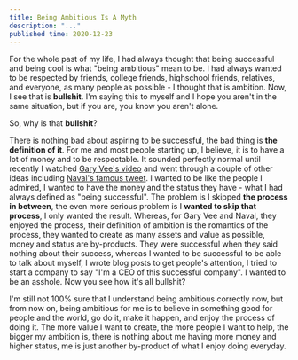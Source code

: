 ```yaml
---
title: Being Ambitious Is A Myth
description: "..."
published time: 2020-12-23
---
```


For the whole past of my life, I had always thought that being successful and
being cool is what "being ambitious" mean to be. I had always wanted to be
respected by friends, college friends, highschool friends, relatives, and
everyone, as many people as possible - I thought that is ambition. Now, I see
that is **bullshit**. I'm saying this to myself and I hope you aren't in the
same situation, but if you are, you know you aren't alone.

So, why is that **bullshit**?

There is nothing bad about aspiring to be successful, the bad thing is **the
definition of it**. For me and most people starting up, I believe, it is to have
a lot of money and to be respectable. It sounded perfectly normal until recently
I watched [Gary Vee's video] and went through a couple of other ideas including
[Naval's famous tweet]. I wanted to be like the people I admired, I wanted to
have the money and the status they have - what I had always defined as "being
successful". The problem is I skipped **the process in between**, the even more
serious problem is I **wanted to skip that process**, I only wanted the result.
Whereas, for Gary Vee and Naval, they enjoyed the process, their definition of
ambition is the romantics of the process, they wanted to create as many assets
and value as possible, money and status are by-products. They were successful
when they said nothing about their success, whereas I wanted to be successful to
be able to talk about myself, I wrote blog posts to get people's attention, I
tried to start a company to say "I'm a CEO of this successful company". I wanted
to be an asshole. Now you see how it's all bullshit?

I'm still not 100% sure that I understand being ambitious correctly now, but
from now on, being ambitious for me is to believe in something good for people
and the world, go do it, make it happen, and enjoy the process of doing it. The
more value I want to create, the more people I want to help, the bigger my
ambition is, there is nothing about me having more money and higher status, me
is just another by-product of what I enjoy doing everyday.

<!-- Links -->

[gary vee's video]: https://youtu.be/qRj144Gd7EA
[naval's famous tweet]: https://twitter.com/naval/status/1002103360646823936
